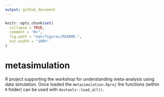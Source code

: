 ```yaml
---
output: github_document
---
```


<!-- README.md is generated from README.Rmd. Please edit that file -->

```r
knitr::opts_chunk$set(
  collapse = TRUE,
  comment = "#>",
  fig.path = "man/figures/README-",
  out.width = "100%"
)
```

# metasimulation

R project supporting the workshop for understanding meta-analysis using data simulation. Once loaded the `metasimulation.Rproj` the functions (within `R` folder) can be used with `devtools::load_all()`.